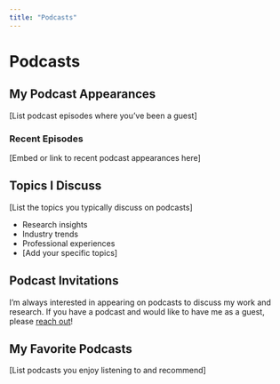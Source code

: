 ```yaml
---
title: "Podcasts"
---
```


# Podcasts

## My Podcast Appearances

[List podcast episodes where you've been a guest]

### Recent Episodes

[Embed or link to recent podcast appearances here]

## Topics I Discuss

[List the topics you typically discuss on podcasts]

- Research insights
- Industry trends
- Professional experiences
- [Add your specific topics]

## Podcast Invitations

I'm always interested in appearing on podcasts to discuss my work and research. If you have a podcast and would like to have me as a guest, please [reach out](mailto:your-email@example.com)!

## My Favorite Podcasts

[List podcasts you enjoy listening to and recommend]
